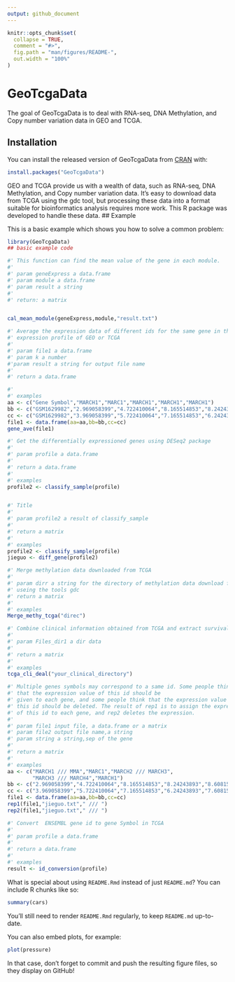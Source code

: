 ```yaml
---
output: github_document
---
```


<!-- README.md is generated from README.Rmd. Please edit that file -->

```r
knitr::opts_chunk$set(
  collapse = TRUE,
  comment = "#>",
  fig.path = "man/figures/README-",
  out.width = "100%"
)
```
# GeoTcgaData

<!-- badges: start -->
<!-- badges: end -->

The goal of GeoTcgaData is to deal with RNA-seq, DNA Methylation, and Copy 
number variation data in GEO and TCGA.

## Installation

You can install the released version of GeoTcgaData from [CRAN](https://CRAN.R-project.org) with:

``` r
install.packages("GeoTcgaData")
```
GEO and TCGA provide us with a wealth of data, such as RNA-seq, DNA Methylation, 
and Copy number variation data. It's easy to download data from TCGA using the 
gdc tool, but processing these data into a format suitable for bioinformatics 
analysis requires more work. This R package was developed to handle these data.
## Example

This is a basic example which shows you how to solve a common problem:

```r
library(GeoTcgaData)
## basic example code

#' This function can find the mean value of the gene in each module.
#'
#' param geneExpress a data.frame
#' param module a data.frame
#' param result a string
#'
#' return: a matrix


cal_mean_module(geneExpress,module,"result.txt")

#' Average the expression data of different ids for the same gene in the chip
#' expression profile of GEO or TCGA
#'
#' param file1 a data.frame
#' param k a number
#'param result a string for output file name
#'
#' return a data.frame

#'
#' examples
aa <- c("Gene Symbol","MARCH1","MARC1","MARCH1","MARCH1","MARCH1")
bb <- c("GSM1629982","2.969058399","4.722410064","8.165514853","8.24243893","8.60815086")
cc <- c("GSM1629982","3.969058399","5.722410064","7.165514853","6.24243893","7.60815086")
file1 <- data.frame(aa=aa,bb=bb,cc=cc)
gene_ave(file1)

#' Get the differentially expressioned genes using DESeq2 package 
#'
#' param profile a data.frame
#'
#' return a data.frame
#'
#' examples
profile2 <- classify_sample(profile)


#' Title
#'
#' param profile2 a result of classify_sample
#'
#' return a matrix
#'
#' examples
profile2 <- classify_sample(profile)
jieguo <- diff_gene(profile2)

#' Merge methylation data downloaded from TCGA
#'
#' param dirr a string for the directory of methylation data download from tcga
#' useing the tools gdc
#' return a matrix
#'
#' examples
Merge_methy_tcga("direc")

#' Combine clinical information obtained from TCGA and extract survival data
#'
#' param Files_dir1 a dir data
#'
#' return a matrix
#'
#' examples
tcga_cli_deal("your_clinical_directory")

#' Multiple genes symbols may correspond to a same id. Some people think 
#' that the expression value of this id should be 
#' given to each gene, and some people think that the expression value of
#' this id should be deleted. The result of rep1 is to assign the expression
#' of this id to each gene, and rep2 deletes the expression.
#'
#' param file1 input file, a data.frame or a matrix
#' param file2 output file name,a string
#' param string a string,sep of the gene
#'
#' return a matrix
#'
#' examples
aa <- c("MARCH1 /// MMA","MARC1","MARCH2 /// MARCH3",
        "MARCH3 /// MARCH4","MARCH1")
bb <- c("2.969058399","4.722410064","8.165514853","8.24243893","8.60815086")
cc <- c("3.969058399","5.722410064","7.165514853","6.24243893","7.60815086")
file1 <- data.frame(aa=aa,bb=bb,cc=cc)
rep1(file1,"jieguo.txt"," /// ")
rep2(file1,"jieguo.txt"," /// ")

#' Convert  ENSEMBL gene id to gene Symbol in TCGA
#'
#' param profile a data.frame
#'
#' return a data.frame
#'
#' examples
result <- id_conversion(profile)


```



What is special about using `README.Rmd` instead of just `README.md`? You can include R chunks like so:

```r
summary(cars)
```

You'll still need to render `README.Rmd` regularly, to keep `README.md` up-to-date.

You can also embed plots, for example:

```r
plot(pressure)
```

In that case, don't forget to commit and push the resulting figure files, so they display on GitHub!
